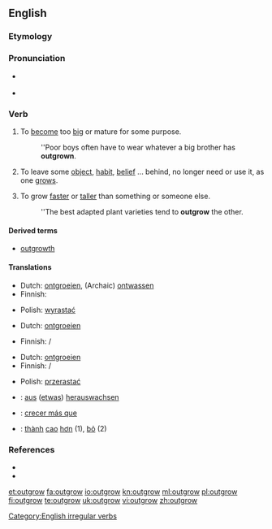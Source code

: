 ==English==

===Etymology===
{{prefix|out|grow}}

===Pronunciation===
* {{a|UK}} {{IPA|/ˌaʊtˈɡɹəʊ/}} {{SAMPA|/%aUt"gr@U/}}
* {{a|US}} {{IPA|/ˌɑʊtˈɡroʊ/}}

===Verb===
{{en-verb|outgrows|outgrowing|outgrew|outgrown}}

# {{transitive}} To [[become]] too [[big]] or mature for some purpose.
#: ''Poor boys often have to wear whatever a big brother has '''outgrown'''.
# {{transitive}} To leave some [[object]], [[habit]], [[belief]] ... behind, no longer need or use it, as one [[grows]].
# {{transitive}} To grow [[faster]] or [[taller]] than something or someone else.
#: ''The best adapted plant varieties tend to '''outgrow''' the other.

====Derived terms====
* [[outgrowth]]

====Translations====
{{trans-top|to become too big or mature for some purpose}}
* Dutch: [[ontgroeien]], (Archaic) [[ontwassen]]
* Finnish: {{t+|fi|kasvaa}} {{t+|fi|ulos}}
{{trans-mid}}
* Polish: [[wyrastać]]
{{trans-bottom}}

{{trans-top|to leave an object, belief, habit ... behind as one grows}}
* Dutch: [[ontgroeien]]
{{trans-mid}}
* Finnish: {{t+|fi|kasvaa}} {{t+|fi|ulos}} / {{t+|fi|pois}}
{{trans-bottom}}

{{trans-top|to grow faster or taller than someone or something else}}
* Dutch: [[ontgroeien]]
* Finnish: {{t+|fi|kasvaa}} {{t-|fi|nopeammin}} / {{t+|fi|isompi|alt=isommaksi}}
{{trans-mid}}
* Polish: [[przerastać]]
{{trans-bottom}}

{{checktrans-top}}
* {{ttbc|German}}: [[aus]] ([[etwas]]) [[herauswachsen]]
* {{ttbc|Spanish}}: [[crecer más que]]
* {{ttbc|Vietnamese}}: [[thành#Vietnamese|thành]] [[cao#Vietnamese|cao]] [[hơn]] (1), [[bỏ]] (2)
{{checktrans-bottom}}

===References===
* {{R:Century 1911}}
* {{R:Webster 1913}}

[[Category:English irregular verbs]]

[[et:outgrow]]
[[fa:outgrow]]
[[io:outgrow]]
[[kn:outgrow]]
[[ml:outgrow]]
[[pl:outgrow]]
[[fi:outgrow]]
[[te:outgrow]]
[[uk:outgrow]]
[[vi:outgrow]]
[[zh:outgrow]]